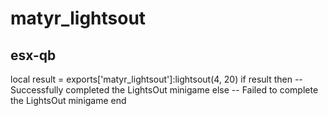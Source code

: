 # matyr_lightsout
## esx-qb

local result = exports['matyr_lightsout']:lightsout(4, 20)
if result then
    -- Successfully completed the LightsOut minigame
else
    -- Failed to complete the LightsOut minigame
end
